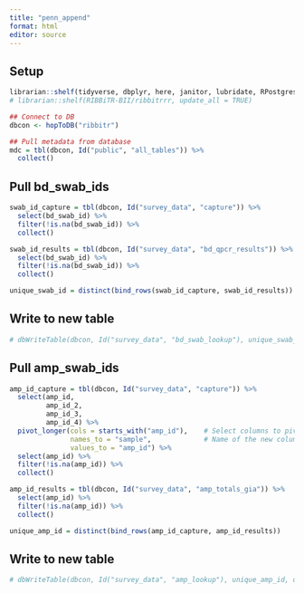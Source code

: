 ```yaml
---
title: "penn_append"
format: html
editor: source
---
```


## Setup

```r
librarian::shelf(tidyverse, dbplyr, here, janitor, lubridate, RPostgres, stringr, DBI, parsedate, uuid, hms, RIBBiTR-BII/ribbitrrr)
# librarian::shelf(RIBBiTR-BII/ribbitrrr, update_all = TRUE)

## Connect to DB
dbcon <- hopToDB("ribbitr")

## Pull metadata from database
mdc = tbl(dbcon, Id("public", "all_tables")) %>%
  collect()
```

## Pull bd_swab_ids

```r
swab_id_capture = tbl(dbcon, Id("survey_data", "capture")) %>%
  select(bd_swab_id) %>%
  filter(!is.na(bd_swab_id)) %>%
  collect()

swab_id_results = tbl(dbcon, Id("survey_data", "bd_qpcr_results")) %>%
  select(bd_swab_id) %>%
  filter(!is.na(bd_swab_id)) %>%
  collect()

unique_swab_id = distinct(bind_rows(swab_id_capture, swab_id_results))
```

## Write to new table

```r
# dbWriteTable(dbcon, Id("survey_data", "bd_swab_lookup"), unique_swab_id, overwrite = TRUE)
```

## Pull amp_swab_ids

```r
amp_id_capture = tbl(dbcon, Id("survey_data", "capture")) %>%
  select(amp_id,
         amp_id_2,
         amp_id_3,
         amp_id_4) %>%
  pivot_longer(cols = starts_with("amp_id"),    # Select columns to pivot
               names_to = "sample",             # Name of the new column for the old column names
               values_to = "amp_id") %>%
  select(amp_id) %>%
  filter(!is.na(amp_id)) %>%
  collect()

amp_id_results = tbl(dbcon, Id("survey_data", "amp_totals_gia")) %>%
  select(amp_id) %>%
  filter(!is.na(amp_id)) %>%
  collect()

unique_amp_id = distinct(bind_rows(amp_id_capture, amp_id_results))
```

## Write to new table

```r
# dbWriteTable(dbcon, Id("survey_data", "amp_lookup"), unique_amp_id, overwrite = TRUE)
```
